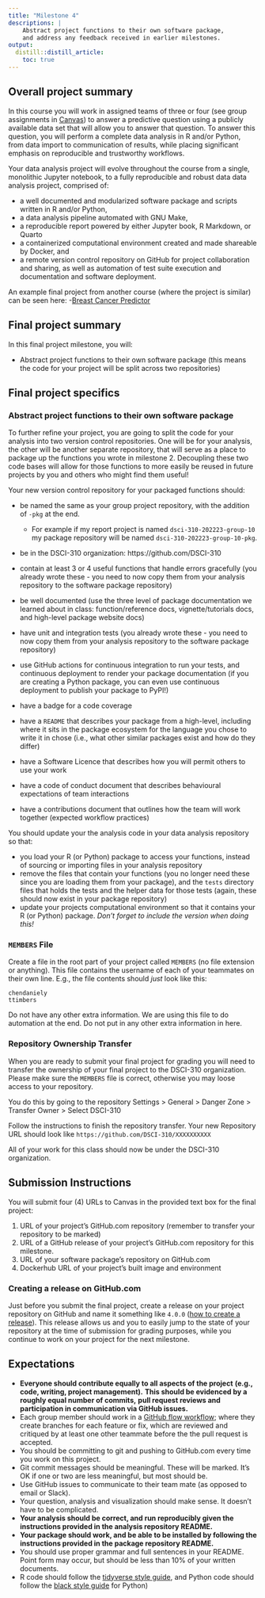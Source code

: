 ```yaml
---
title: "Milestone 4"
descriptions: |
    Abstract project functions to their own software package, 
    and address any feedback received in earlier milestones.
output:
  distill::distill_article:
    toc: true
---
```


## Overall project summary

In this course you will work in assigned teams of three or four
(see group assignments in [Canvas](https://canvas.ubc.ca))
to answer a predictive question using a publicly available data set
that will allow you to answer that question.
To answer this question,
you will perform a complete data analysis in R and/or Python,
from data import to communication of results,
while placing significant emphasis on reproducible and trustworthy workflows.

Your data analysis project will evolve throughout the course from a
single, monolithic Jupyter notebook,
to a fully reproducible and robust data data analysis project, comprised of:

- a well documented and modularized software package and scripts written in R and/or Python,
- a data analysis pipeline automated with GNU Make,
- a reproducible report powered by either Jupyter book, R Markdown, or Quarto
- a containerized computational environment created and made shareable by Docker, and
- a remote version control repository on GitHub for project collaboration and sharing,
  as well as automation of test suite execution and documentation and software deployment.

An example final project from another course (where the project is similar) can be seen here: 
-[Breast Cancer Predictor](https://github.com/ttimbers/breast_cancer_predictor)

## Final project summary

In this final project milestone, you will:

- Abstract project functions to their own software package
  (this means the code for your project will be split across two repositories)

<!--2022-23: feedback was addressed during M2 and M3
2. Address any feedback received in earlier milestones
-->

## Final project specifics

### Abstract project functions to their own software package

To further refine your project, you are going to split the code
for your analysis into two version control repositories.
One will be for your analysis, 
the other will be another separate repository, 
that will serve as a place to package up the functions you wrote in milestone 2.
Decoupling these two code bases 
will allow for those functions to more easily be reused in future projects by
you and others who might find them useful!

Your new version control repository for your packaged functions should:

- be named the same as your group project repository, with the addition of `-pkg` at the end.
  - For example if my report project is named `dsci-310-202223-group-10` my package repository will be named `dsci-310-202223-group-10-pkg`.

- be in the DSCI-310 organization: https://github.com/DSCI-310

- contain at least 3 or 4 useful functions that handle errors gracefully 
  (you already wrote these - you need to now 
  copy them from your analysis repository to the software package repository)

- be well documented
  (use the three level of package documentation we learned about in class:
  function/reference docs, vignette/tutorials docs, and high-level package website docs)

- have unit and integration tests
  (you already wrote these - you need to now 
  copy them from your analysis repository to the software package repository)

- use GitHub actions for continuous integration to run your tests, 
  and continuous deployment to render your package documentation 
  (if you are creating a Python package, 
  you can even use continuous deployment to publish your package to PyPI!)

- have a badge for a code coverage

- have a `README` that describes your package from a high-level, 
  including where it sits in the package ecosystem 
  for the language you chose to write it in chose
  (i.e., what other similar packages exist and how do they differ)

- have a Software Licence 
  that describes how you will permit others to use your work

- have a code of conduct document 
  that describes behavioural expectations of team interactions

- have a contributions document 
  that outlines how the team will work together 
  (expected workflow practices)

You should update your the analysis code in your data analysis repository
so that:

- you load your R (or Python) package to access your functions,
  instead of sourcing or importing files in your analysis repository
- remove the files that contain your functions
  (you no longer need these since you are loading them from your package),
  and the `tests` directory files that holds the tests and the helper data for those tests
  (again, these should now exist in your package repository)
- update your projects computational environment so that it contains your R (or Python) package.
  *Don't forget to include the version when doing this!*

<!--
### 2. Address any feedback received in earlier milestones

Revise your data analysis project to address feedback received
from the DSCI 310 teaching team from past milestones.
50% of your final grade for this milestone will be assessing 
whether you have addressed this feedback to improve your project.

To help us easily, and correctly, assess this, 
please point us to where you have addressed the feedback received
by replying in the issue thread where the feedback was given.
You can point us to evidence of addressing it 
by providing URLs to reference 
specific lines of code, commit messages, pull requests, etc.
Be sure to add some narration when sharing these URLs 
so that it is easy for us to identify which changes to your work 
addressed which pieces of feedback.
-->

### `MEMBERS` File

Create a file in the root part of your project called `MEMBERS` (no file extension or anything).
This file contains the username of each of your teammates on their own line.
E.g., the file contents should _just_ look like this:

```
chendaniely
ttimbers
```

Do not have any other extra information. We are using this file to do automation at the end.
Do not put in any other extra information in here.

### Repository Ownership Transfer

When you are ready to submit your final project for grading
you will need to transfer the ownership of your final project to the DSCI-310 organization.
Please make sure the `MEMBERS` file is correct, otherwise you may loose access to your repository.

You do this by going to the repository Settings > General > Danger Zone > Transfer Owner > Select DSCI-310

Follow the instructions to finish the repository transfer.
Your new Repository URL should look like `https://github.com/DSCI-310/XXXXXXXXXX`

All of your work for this class should now be under the DSCI-310 organization.

## Submission Instructions

You will submit four (4) URLs to Canvas in the provided text box for the final project:

1. URL of your project's GitHub.com repository (remember to transfer your repository to be marked)
2. URL of a GitHub release of your project's GitHub.com repository for this milestone.
3. URL of your software package's repository on GitHub.com
4. Dockerhub URL of your project's built image and environment

### Creating a release on GitHub.com 
Just before you submit the final project, create a release on your project repository on GitHub and name it something like `4.0.0` ([how to create a release](https://docs.github.com/en/repositories/releasing-projects-on-github/managing-releases-in-a-repository#creating-a-release)). This release allows us and you to easily jump to the state of your repository at the time of submission for grading purposes, while you continue to work on your project for the next milestone.

## Expectations

- **Everyone should contribute equally to all aspects of the project**
**(e.g., code, writing, project management).**
**This should be evidenced by a roughly equal number of commits,**
**pull request reviews and participation in communication via GitHub issues.**
- Each group member should work in a 
[GitHub flow workflow](https://docs.github.com/en/get-started/quickstart/github-flow); 
where they create branches for each feature or fix, 
which are reviewed and critiqued by at least one other teammate 
before the the pull request is accepted.
- You should be committing to git and pushing to GitHub.com every time you work on this project.
- Git commit messages should be meaningful. These will be marked. 
It's OK if one or two are less meaningful, but most should be.
- Use GitHub issues to communicate to their team mate (as opposed to email or Slack).
- Your question, analysis and visualization should make sense. It doesn't have to be complicated.
- **Your analysis should be correct, and run reproducibly given the instructions provided in the analysis repository README.**
- **Your package should work, and be able to be installed by following the instructions provided in the package repository README.**
- You should use proper grammar and full sentences in your README. 
Point form may occur, but should be less than 10% of your written documents.
- R code should follow the [tidyverse style guide](https://style.tidyverse.org/), 
and Python code should follow the 
[black style guide](https://black.readthedocs.io/en/stable/the_black_code_style/index.html) for Python)
